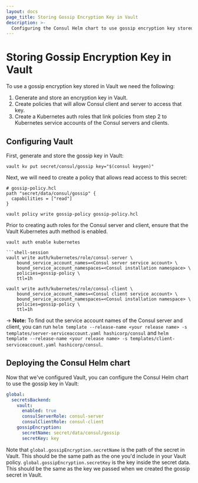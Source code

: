```yaml
---
layout: docs
page_title: Storing Gossip Encryption Key in Vault
description: >-
  Configuring the Consul Helm chart to use gossip encryption key stored in Vault.
---
```


# Storing Gossip Encryption Key in Vault

To use a gossip encryption key stored in Vault we need the following:

1. Generate and store an encryption key in Vault.
1. Create policies that will allow Consul client and server to access that key.
1. Create a Kubernetes auth roles that link policies from step 2 to Kubernetes service accounts of the Consul servers and clients.

## Configuring Vault

First, generate and store the gossip key in Vault:

```shell-session
vault kv put secret/consul/gossip key="$(consul keygen)"
```

Next, we will need to create a policy that allows read access to this secret:

```shell-session
# gossip-policy.hcl
path "secret/data/consul/gossip" {
  capabilities = ["read"]
}
```

```shell-session
vault policy write gossip-policy gossip-policy.hcl
```

Prior to creating auth roles for the Consul server and client, ensure that the Vault Kubernetes auth method is enabled. 

```shell-session
vault auth enable kubernetes

```shell-session
vault write auth/kubernetes/role/consul-server \
    bound_service_account_names=<Consul server service account> \
    bound_service_account_namespaces=<Consul installation namespace> \
    policies=gossip-policy \
    ttl=1h
```

```shell-session
vault write auth/kubernetes/role/consul-client \
    bound_service_account_names=<Consul client service account> \
    bound_service_account_namespaces=<Consul installation namespace> \
    policies=gossip-policy \
    ttl=1h
```

-> **Note:** To find out the service account names of the Consul server and client,
you can run
`helm template --release-name <your release name> -s templates/server-serviceaccount.yaml hashicorp/consul`
and
`helm template --release-name <your release name> -s templates/client-serviceaccount.yaml hashicorp/consul`.

## Deploying the Consul Helm chart

Now that we've configured Vault, you can configure the Consul Helm chart to
use the gossip key in Vault:

```yaml
global:
  secretsBackend:
    vault:
      enabled: true
      consulServerRole: consul-server
      consulClientRole: consul-client
    gossipEncryption:
      secretName: secret/data/consul/gossip
      secretKey: key
```

Note that `global.gossipEncryption.secretName` is the path of the secret in Vault.
This should be the same path as the one you'd include in your Vault policy.
`global.gossipEncryption.secretKey` is the key inside the secret data. This should be the same
as the key we passed when we created the gossip secret in Vault.

